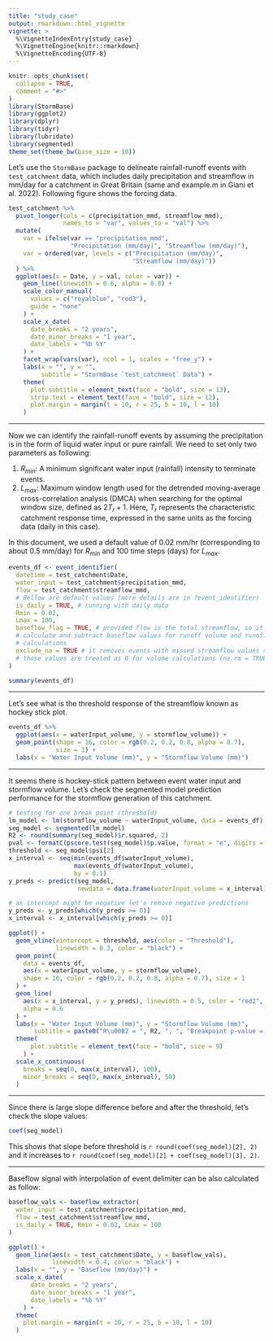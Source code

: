 ```yaml
---
title: "study_case"
output: rmarkdown::html_vignette
vignette: >
  %\VignetteIndexEntry{study_case}
  %\VignetteEngine{knitr::rmarkdown}
  %\VignetteEncoding{UTF-8}
---
```


```r
knitr::opts_chunk$set(
  collapse = TRUE,
  comment = "#>"
)
library(StormBase)
library(ggplot2)
library(dplyr)
library(tidyr)
library(lubridate)
library(segmented)
theme_set(theme_bw(base_size = 10))
```

Let's use the `StormBase` package to delineate rainfall-runoff events with `test_catchment` data, which includes daily precipitation and streamflow in mm/day for a catchment in Great Britain (same and example.m in Giani et al. 2022). Following figure shows the forcing data.

```r
test_catchment %>%
  pivot_longer(cols = c(precipitation_mmd, streamflow_mmd),
               names_to = "var", values_to = "val") %>%
  mutate(
    var = ifelse(var == "precipitation_mmd",
                 "Precipitation (mm/day)", "Streamflow (mm/day)"),
    var = ordered(var, levels = c("Precipitation (mm/day)",
                                  "Streamflow (mm/day)"))
  ) %>%
  ggplot(aes(x = Date, y = val, color = var)) +
    geom_line(linewidth = 0.6, alpha = 0.8) +
    scale_color_manual(
      values = c("royalblue", "red3"),
      guide = "none"
    ) +
    scale_x_date(
      date_breaks = "2 years",
      date_minor_breaks = "1 year",
      date_labels = "%b %Y"
    ) +
    facet_wrap(vars(var), ncol = 1, scales = "free_y") +
    labs(x = "", y = "",
         subtitle = "StormBase `test_catchment` Data") +
    theme(
      plot.subtitle = element_text(face = "bold", size = 13),
      strip.text = element_text(face = "bold", size = 12),
      plot.margin = margin(t = 10, r = 25, b = 10, l = 10)
    )
```

---

Now we can identify the rainfall-runoff events by assuming the precipitation is in the form of liquid water input or pure rainfall. We need to set only two parameters as following:

1. $R_{min}$: A minimum significant water input (rainfall) intensity to terminate events.
2. $L_{max}$: Maximum window length used for the detrended moving-average cross-correlation analysis (DMCA) when searching for the optimal window size, defined as $2T_r+1$. Here, $T_r$ represents the characteristic catchment response time, expressed in the same units as the forcing data (daily in this case).

In this document, we used a default value of 0.02 mm/hr (corresponding to about 0.5 mm/day) for $R_{min}$ and 100 time steps (days) for $L_{max}$.

```r
events_df <- event_identifier(
  datetime = test_catchment$Date,
  water_input = test_catchment$precipitation_mmd,
  flow = test_catchment$streamflow_mmd, 
  # Bellow are default values (more details are in ?event_identifier)
  is_daily = TRUE, # running with daily data
  Rmin = 0.02, 
  Lmax = 100,
  baseflow_flag = TRUE, # provided flow is the total streamflow, so it asks to
  # calculate and subtract baseflow values for runoff volume and runoff ratio
  # calculations
  exclude_na = TRUE # it removes events with missed streamflow values since
  # those values are treated as 0 for volume calculations (na.rm = TRUE).
)
```

```r
summary(events_df)
```

---

Let's see what is the threshold response of the streamflow known as hockey stick plot.

```r
events_df %>%
  ggplot(aes(x = waterInput_volume, y = stormflow_volume)) +
  geom_point(shape = 16, color = rgb(0.2, 0.2, 0.8, alpha = 0.7),
             size = 1) +
  labs(x = "Water Input Volume (mm)", y = "Stormflow Volume (mm)")
```

---

It seems there is hockey-stick pattern between event water input and stormflow volume. Let's check the segmented model prediction performance for the stormflow generation of this catchment.

```r
# testing for one break point (threshold)
lm_model <- lm(stormflow_volume ~ waterInput_volume, data = events_df)
seg_model <- segmented(lm_model)
R2 <- round(summary(seg_model)$r.squared, 2)
pval <- formatC(pscore.test(seg_model)$p.value, format = "e", digits = 2)
threshold <- seg_model$psi[2]
x_interval <- seq(min(events_df$waterInput_volume),
                  max(events_df$waterInput_volume),
                  by = 0.1)
y_preds <- predict(seg_model, 
                   newdata = data.frame(waterInput_volume = x_interval))

# as intercept might be negative let's remove negative predictions 
y_preds <- y_preds[which(y_preds >= 0)]
x_interval <- x_interval[which(y_preds >= 0)]

ggplot() +
  geom_vline(xintercept = threshold, aes(color = "Threshold"),
             linewidth = 0.3, color = "black") +
  geom_point(
    data = events_df,
    aes(x = waterInput_volume, y = stormflow_volume),
    shape = 16, color = rgb(0.2, 0.2, 0.8, alpha = 0.7), size = 1
  ) +
  geom_line(
    aes(x = x_interval, y = y_preds), linewidth = 0.5, color = "red2",
    alpha = 0.6
  ) +
  labs(x = "Water Input Volume (mm)", y = "Stormflow Volume (mm)",
       subtitle = paste0("R\u00B2 = ", R2, ", ", "Breakpoint p-value = ", pval)) +
  theme(
      plot.subtitle = element_text(face = "bold", size = 9)
    ) +
  scale_x_continuous(
    breaks = seq(0, max(x_interval), 100),
    minor_breaks = seq(0, max(x_interval), 50)
  )
```

---

Since there is large slope difference before and after the threshold, let's check the slope values:

```r
coef(seg_model)
```

This shows that slope before threshold is `r round(coef(seg_model)[2], 2)` and it increases to `r round(coef(seg_model)[2] + coef(seg_model)[3], 2)`.

---

Baseflow signal with interpolation of event delimiter can be also calculated as follow:

```r
baseflow_vals <- baseflow_extractor(
  water_input = test_catchment$precipitation_mmd,
  flow = test_catchment$streamflow_mmd,
  is_daily = TRUE, Rmin = 0.02, Lmax = 100
)

ggplot() +
  geom_line(aes(x = test_catchment$Date, y = baseflow_vals),
            linewidth = 0.4, color = "black") +
  labs(x = "", y = "Baseflow (mm/day)") +
  scale_x_date(
      date_breaks = "2 years",
      date_minor_breaks = "1 year",
      date_labels = "%b %Y"
    ) +
  theme(
    plot.margin = margin(t = 10, r = 25, b = 10, l = 10)
  )
```


